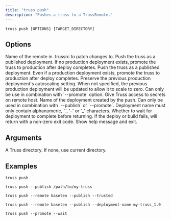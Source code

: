 ```yaml
---
title: "truss push"
description: "Pushes a truss to a TrussRemote."
---
```


``` Usage
truss push [OPTIONS] [TARGET_DIRECTORY]
```

## Options

<ParamField body="--remote" type="TEXT">
Name of the remote in .trussrc to patch changes to.
</ParamField>
<ParamField body="--publish" type="BOOL">
Push the truss as a published deployment. If no production deployment exists, promote the truss to production after deploy completes.
</ParamField>
<ParamField body="--promote" type="BOOL">
Push the truss as a published deployment. Even if a production deployment exists, promote the truss to production after deploy completes.
</ParamField>
<ParamField body="--preserve-previous-production-deployment" type="BOOL">
Preserve the previous production deployment's autoscaling setting. When not specified, the previous production deployment will be updated to allow it to scale to zero. Can only be use in combination with `--promote` option.
</ParamField>
<ParamField body="--trusted" type="BOOL">
Give Truss access to secrets on remote host.
</ParamField>
<ParamField body="--deployment-name" type="TEXT">
Name of the deployment created by the push. Can only be used in combination with `--publish` or `--promote`. Deployment name must only contain alphanumeric, '.', '-' or '_' characters.
</ParamField>
<ParamField body="--wait" type="BOOL">
Whether to wait for deployment to complete before returning. If the deploy or build fails, will return with a non-zero exit code.
</ParamField>
<ParamField body="--help">
Show help message and exit.
</ParamField>

## Arguments

<ParamField body="TARGET_DIRECTORY" type="Optional">
A Truss directory. If none, use current directory.
</ParamField>


## Examples

```
truss push
```

```
truss push --publish /path/to/my-truss
```

```
truss push --remote baseten --publish --trusted
```

```
truss push --remote baseten --publish --deployment-name my-truss_1.0
```

```
truss push --promote --wait
```
